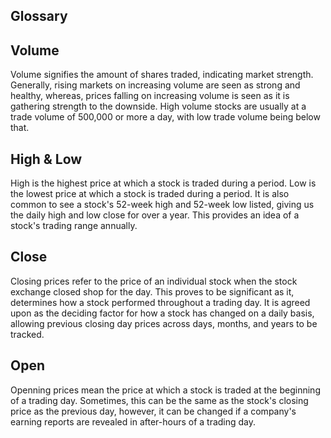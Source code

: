 
<Head>
	<title>Moolah • Glossary</title>
</Head>

<article className="mx-auto prose lg:prose-xl dark:prose-invert">

# Glossary

## Volume
Volume signifies the amount of shares traded, indicating market strength. Generally, rising markets on increasing volume are 
seen as strong and healthy, whereas, prices falling on increasing volume is seen as it is gathering strength to the downside. High volume stocks
are usually at a trade volume of 500,000 or more a day, with low trade volume being below that.

## High & Low
High is the highest price at which a stock is traded during a period. Low is the lowest price at which a stock is traded during a period.
It is also common to see a stock's 52-week high and 52-week low listed, giving us the daily high and low close for over a year. This
provides an idea of a stock's trading range annually.

## Close
Closing prices refer to the price of an individual stock when the stock exchange closed shop for the day. This proves to be significant as it,
determines how a stock performed throughout a trading day. It is agreed upon as the deciding factor for how a stock has changed on a daily basis,
allowing previous closing day prices across days, months, and years to be tracked.

## Open
Openning prices mean the price at which a stock is traded at the beginning of a trading day. Sometimes, this can be the same as the stock's
closing price as the previous day, however, it can be changed if a company's earning reports are revealed in after-hours of a trading day.

</article>

